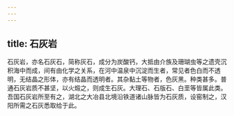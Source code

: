 ```yaml
---
---
---
```

title: 石灰岩
---



石灰岩，亦名石灰石，简称灰石，成分为炭酸钙，大抵由介族及珊瑚虫等之遗壳沉积海中而成，间有由化学之关系，在河中温泉中沉淀而生者，常见者色白而不透明，无结晶之形体，亦有结晶而透明者。其杂黏土等物者，色灰黑。种类甚多。普通石灰岩质不甚坚，以火煅之，则成生石灰。大理石、石版石、白垩等皆属此类。吾国石灰岩所至有之，湖北之大冶县北境沿铁道诸山脉皆为石灰质，设窑制之，汉阳所需之石灰悉取给于此。